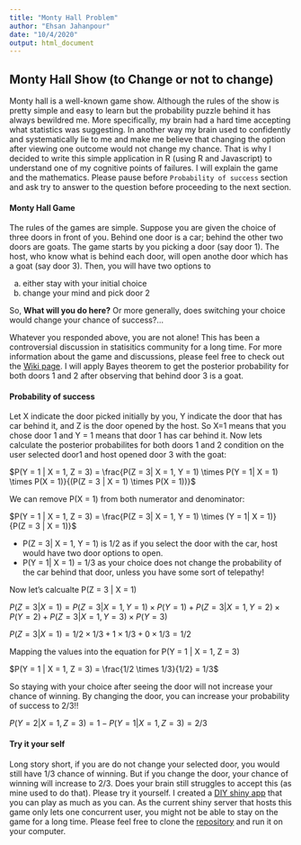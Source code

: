 ```yaml
---
title: "Monty Hall Problem"
author: "Ehsan Jahanpour"
date: "10/4/2020"
output: html_document
---
```


## Monty Hall Show (to Change or not to change)

Monty hall is a well-known game show. Although the rules of the show is pretty simple and easy to learn but the probability puzzle behind it has always bewildred me. More specifically, my brain had a hard time accepting what statistics was suggesting. In another way my brain used to confidently and systematically lie to me and make me believe that changing the option after viewing one outcome would not change my chance. That is why I decided to write this simple application in R (using R and Javascript) to understand one of my cognitive points of failures. I will explain the game and the mathematics. Please pause before `Probability of success` section and ask try to answer to the question before proceeding to the next section.


#### Monty Hall Game

The rules of the games are simple. Suppose you are given the choice of three doors in front of you. Behind one door is a car; behind the other two doors are goats. The game starts by you picking a door (say door 1). The host, who know what is behind each door, will open anothe door which has a goat (say door 3). Then, you will have two options to 

a.  either stay with your initial choice
b.  change your mind and pick door 2

So, **What will you do here?** Or more generally, does switching your choice would change your chance of success?... 


Whatever you responded above, you are not alone! This has been a controversial discussion in statisitics community for a long time. For more information about the game and discussions, please feel free to check out the [Wiki page](https://en.wikipedia.org/wiki/Monty_Hall_problem). I will apply Bayes theorem to get the posterior probability for both doors 1 and 2 after observing that behind door 3 is a goat.   

#### Probability of success

Let X indicate the door picked initially by you, Y indicate the door that has car behind it, and Z is the door opened by the host. So X=1 means that you chose door 1 and Y = 1 means that door 1 has car behind it. Now lets calculate the posterior probabilites for both doors 1 and 2 condition on the user selected door1 and host opened door 3 with the goat:

$P(Y = 1 | X = 1, Z = 3) = \frac{P(Z = 3| X = 1, Y = 1) \times P(Y = 1| X = 1) \times P(X = 1)}{(P(Z = 3 | X = 1) \times P(X = 1))}$

We can remove P(X = 1) from both numerator and denominator:

$P(Y = 1 | X = 1, Z = 3) = \frac{P(Z = 3| X = 1, Y = 1) \times (Y = 1| X = 1)}{P(Z = 3 | X = 1)}$

*   P(Z = 3| X = 1, Y = 1) is 1/2 as if you select the door with the car, host would have two door options to open. 
*   P(Y = 1| X = 1) = 1/3 as your choice does not change the probability of the car behind that door, unless you have some sort of telepathy!

Now let's calcualte P(Z = 3 | X = 1)

$P(Z = 3 | X = 1) = P(Z = 3 |X = 1, Y = 1) \times P(Y = 1) + P(Z = 3 |X = 1, Y = 2) \times P(Y = 2) + P(Z = 3 |X = 1, Y= 3) \times P(Y= 3)$

$P(Z = 3 | X = 1) = 1/2 \times 1/3 + 1 \times 1/3 + 0 \times 1/3 = 1/2$

Mapping the values into the equation for P(Y = 1 | X = 1, Z = 3)

$P(Y = 1 | X = 1, Z = 3) = \frac{1/2 \times 1/3}{1/2} = 1/3$

So staying with your choice after seeing the door will not increase your chance of winning. By changing the door, you can increase your probability of success to 2/3!!

$P(Y = 2|X = 1, Z = 3) = 1 - P(Y = 1|X = 1, Z = 3) = 2/3$

#### Try it your self

Long story short, if you are do not change your selected door, you would still have 1/3 chance of winning. But if you change the door, your chance of winning will increase to 2/3. Does your brain still struggles to accept this (as mine used to do that). Please try it yourself. I created a [DIY shiny app](https://ejahanpour.shinyapps.io/Monty_hall/) that you can play as much as you can. As the current shiny server that hosts this game only lets one concurrent user, you might not be able to stay on the game for a long time. Please feel free to clone the [repository](https://github.com/ejahanpour/Monty_hall) and run it on your computer.
